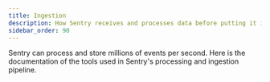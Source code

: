 ```yaml
---
title: Ingestion
description: How Sentry receives and processes data before putting it into storage.
sidebar_order: 90
---
```


Sentry can process and store millions of events per second. Here is the documentation of the tools used in Sentry's processing and ingestion pipeline.

<PageGrid />
